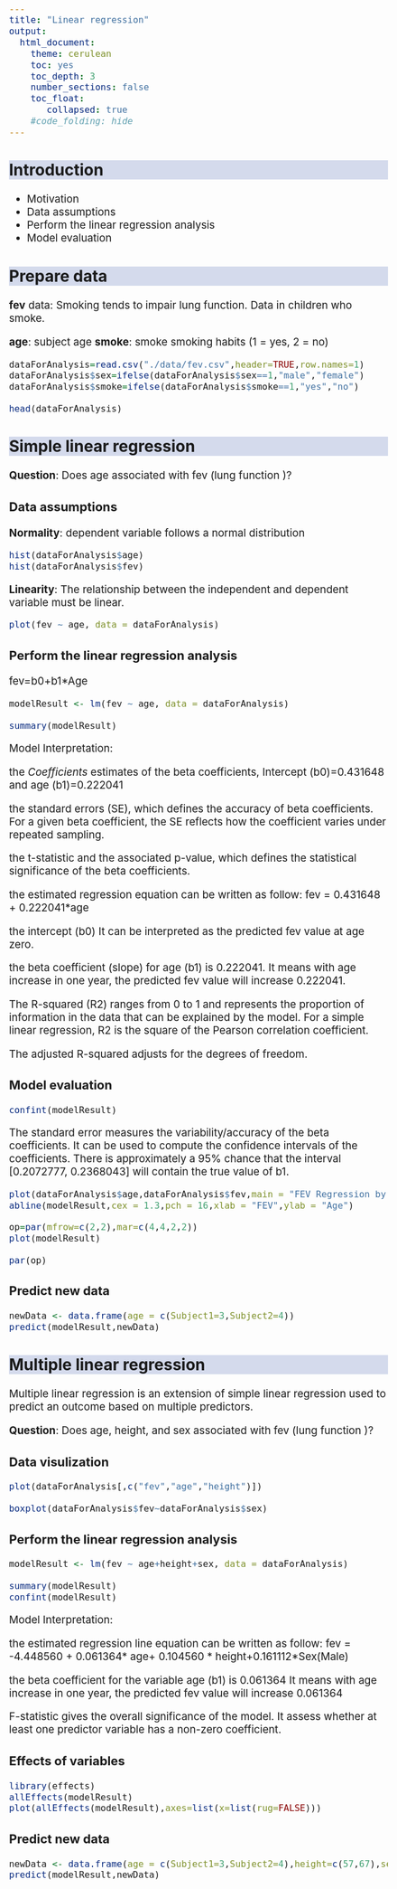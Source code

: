 ```yaml
---
title: "Linear regression"
output:
  html_document:
    theme: cerulean
    toc: yes
    toc_depth: 3
    number_sections: false
    toc_float: 
       collapsed: true
    #code_folding: hide
---
```


```{=html}
<style>
h2 {
  background-color: #D4DAEC;
}
body{
  font-size: 14pt;
}
</style>
```

## Introduction


-   Motivation
-   Data assumptions
-   Perform the linear regression analysis
-   Model evaluation



## Prepare data

**fev** data: Smoking tends to impair lung function. Data in children who smoke.

**age**: subject age
**smoke**: smoke smoking habits (1 = yes, 2 = no)

```r

dataForAnalysis=read.csv("./data/fev.csv",header=TRUE,row.names=1)
dataForAnalysis$sex=ifelse(dataForAnalysis$sex==1,"male","female")
dataForAnalysis$smoke=ifelse(dataForAnalysis$smoke==1,"yes","no")

head(dataForAnalysis)

```

## Simple linear regression

**Question**: Does age associated with fev (lung function )?

### Data assumptions

**Normality**: dependent variable follows a normal distribution


```r

hist(dataForAnalysis$age)
hist(dataForAnalysis$fev)

```

**Linearity**: The relationship between the independent and dependent variable must be linear.

```r

plot(fev ~ age, data = dataForAnalysis)

```

### Perform the linear regression analysis

fev=b0+b1*Age

```r

modelResult <- lm(fev ~ age, data = dataForAnalysis)

summary(modelResult)


```

Model Interpretation:

the *Coefficients* estimates of the beta coefficients, Intercept (b0)=0.431648 and age (b1)=0.222041

the standard errors (SE), which defines the accuracy of beta coefficients. For a given beta coefficient, the SE reflects how the coefficient varies under repeated sampling. 

the t-statistic and the associated p-value, which defines the statistical significance of the beta coefficients.


the estimated regression equation can be written as follow: fev = 0.431648 + 0.222041*age

the intercept (b0) It can be interpreted as the predicted fev value at age zero.

the beta coefficient (slope) for age (b1) is 0.222041. It means with age increase in one year, the predicted fev value will increase 0.222041.


The R-squared (R2) ranges from 0 to 1 and represents the proportion of information in the data that can be explained by the model. For a simple linear regression, R2 is the square of the Pearson correlation coefficient.

The adjusted R-squared adjusts for the degrees of freedom.



### Model evaluation

```r

confint(modelResult)

```

The standard error measures the variability/accuracy of the beta coefficients. It can be used to compute the confidence intervals of the coefficients. There is approximately a 95% chance that the interval [0.2072777, 0.2368043] will contain the true value of b1.


```r
plot(dataForAnalysis$age,dataForAnalysis$fev,main = "FEV Regression by Age")
abline(modelResult,cex = 1.3,pch = 16,xlab = "FEV",ylab = "Age")


```


```r

op=par(mfrow=c(2,2),mar=c(4,4,2,2))
plot(modelResult)

par(op)

```


### Predict new data

```r

newData <- data.frame(age = c(Subject1=3,Subject2=4))
predict(modelResult,newData)


```



## Multiple linear regression


Multiple linear regression is an extension of simple linear regression used to predict an outcome based on multiple predictors.

**Question**: Does age, height, and sex associated with fev (lung function )?


### Data visulization


```r

plot(dataForAnalysis[,c("fev","age","height")])

boxplot(dataForAnalysis$fev~dataForAnalysis$sex)

```



### Perform the linear regression analysis

```r

modelResult <- lm(fev ~ age+height+sex, data = dataForAnalysis)

summary(modelResult)
confint(modelResult)

```


Model Interpretation:

the estimated regression line equation can be written as follow: fev = -4.448560 + 0.061364* age+ 0.104560 * height+0.161112*Sex(Male)

the beta coefficient for the variable age (b1) is 0.061364 It means with age increase in one year, the predicted fev value will increase 0.061364

F-statistic gives the overall significance of the model. It assess whether at least one predictor variable has a non-zero coefficient.


### Effects of variables

```r

library(effects)
allEffects(modelResult)
plot(allEffects(modelResult),axes=list(x=list(rug=FALSE)))


```



### Predict new data

```r

newData <- data.frame(age = c(Subject1=3,Subject2=4),height=c(57,67),sex=c("male","female"))
predict(modelResult,newData)


```



